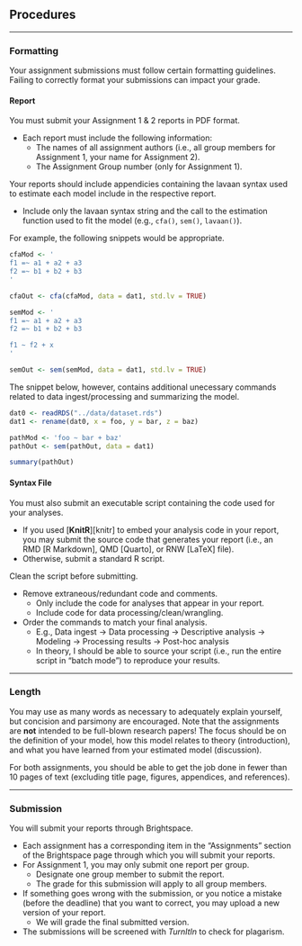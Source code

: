 ## Procedures {-}

------------------------------------------------------------------------------------------------------------------------

### Formatting {- #formatting}

Your assignment submissions must follow certain formatting guidelines. Failing to correctly format your submissions can
impact your grade.

#### Report {-}

You must submit your Assignment 1 & 2 reports in PDF format.

- Each report must include the following information:
    - The names of all assignment authors (i.e., all group members for Assignment 1, your name for Assignment 2).
    - The Assignment Group number (only for Assignment 1).

Your reports should include appendicies containing the lavaan syntax used to estimate each model include in the
respective report.

- Include only the lavaan syntax string and the call to the estimation function used to fit the model (e.g., `cfa()`,
`sem()`, `lavaan()`).

For example, the following snippets would be appropriate.

```r
cfaMod <- '
f1 =~ a1 + a2 + a3
f2 =~ b1 + b2 + b3
'

cfaOut <- cfa(cfaMod, data = dat1, std.lv = TRUE)
```

```r
semMod <- '
f1 =~ a1 + a2 + a3
f2 =~ b1 + b2 + b3

f1 ~ f2 + x
'

semOut <- sem(semMod, data = dat1, std.lv = TRUE)
```

The snippet below, however, contains additional unecessary commands related to data ingest/processing and summarizing
the model.

```r
dat0 <- readRDS("../data/dataset.rds")
dat1 <- rename(dat0, x = foo, y = bar, z = baz)

pathMod <- 'foo ~ bar + baz'
pathOut <- sem(pathOut, data = dat1)

summary(pathOut)
```

#### Syntax File {- #analysis_script}

You must also submit an executable script containing the code used for your analyses.

- If you used [**KnitR**][knitr] to embed your analysis code in your report, you may submit the source code that
generates your report (i.e., an RMD [R Markdown], QMD [Quarto], or RNW [LaTeX] file).
- Otherwise, submit a standard R script.

Clean the script before submitting.

- Remove extraneous/redundant code and comments.
   - Only include the code for analyses that appear in your report.
   - Include code for data processing/clean/wrangling.
- Order the commands to match your final analysis.
   - E.g., Data ingest $\rightarrow$ Data processing $\rightarrow$ Descriptive analysis $\rightarrow$ Modeling
   $\rightarrow$ Processing results $\rightarrow$ Post-hoc analysis
   - In theory, I should be able to source your script (i.e., run the entire script in "batch mode") to reproduce your
   results.

------------------------------------------------------------------------------------------------------------------------

### Length {-}

You may use as many words as necessary to adequately explain yourself, but concision and parsimony are encouraged. Note
that the assignments are **not** intended to be full-blown research papers! The focus should be on the definition of
your model, how this model relates to theory (introduction), and what you have learned from your estimated model
(discussion).

For both assignments, you should be able to get the job done in fewer than 10 pages of text (excluding title page,
figures, appendices, and references).

------------------------------------------------------------------------------------------------------------------------

### Submission {-}

You will submit your reports through Brightspace.

- Each assignment has a corresponding item in the "Assignments" section of the Brightspace page through which you will
submit your reports.
- For Assignment 1, you may only submit one report per group.
   - Designate one group member to submit the report.
   - The grade for this submission will apply to all group members.
- If something goes wrong with the submission, or you notice a mistake (before the deadline) that you want to correct,
you may upload a new version of your report. 
   - We will grade the final submitted version.
- The submissions will be screened with *TurnItIn* to check for plagarism.
